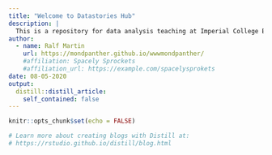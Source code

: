```yaml
---
title: "Welcome to Datastories Hub"
description: |
  This is a repository for data analysis teaching at Imperial College Business School. Have fun!
author:
  - name: Ralf Martin
    url: https://mondpanther.github.io/wwwmondpanther/
    #affiliation: Spacely Sprockets
    #affiliation_url: https://example.com/spacelysprokets
date: 08-05-2020
output:
  distill::distill_article:
    self_contained: false
---
```


```r
knitr::opts_chunk$set(echo = FALSE)

# Learn more about creating blogs with Distill at:
# https://rstudio.github.io/distill/blog.html

```



